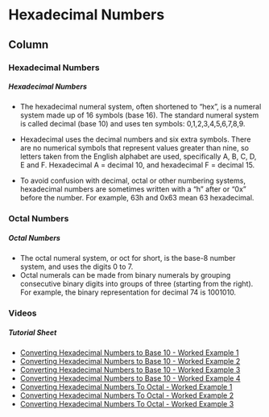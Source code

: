 
Hexadecimal Numbers {data-navmenu="Hexadecimal Numbers"}
==================================

Column {.tabset}
-----------------------------

### Hexadecimal Numbers

<h5> Hexadecimal Numbers </h5>

* The hexadecimal numeral system, often shortened to "hex", is a numeral system made up of 16 symbols (base 16). The standard numeral system is called decimal (base 10) and uses ten symbols: 0,1,2,3,4,5,6,7,8,9. 

* Hexadecimal uses the decimal numbers and six extra symbols. There are no numerical symbols that represent values greater than nine, so letters taken from the English alphabet are used, specifically A, B, C, D, E and F. Hexadecimal A = decimal 10, and hexadecimal F = decimal 15.

* To avoid confusion with decimal, octal or other numbering systems, hexadecimal numbers are sometimes written with a "h" after or "0x" before the number. For example, 63h and 0x63 mean 63 hexadecimal.


### Octal Numbers


<h5> Octal Numbers </h5>

* The octal numeral system, or oct for short, is the base-8 number system, and uses the digits 0 to 7.
* Octal numerals can be made from binary numerals by grouping consecutive binary digits into groups of three (starting from the right). For example, the binary representation for decimal 74 is 1001010.

### Videos

<h5>Tutorial Sheet</h5>

* <a href="https://youtube.com/watch?v=/Fyy4MjpM5Lc">Converting Hexadecimal Numbers to Base 10 - Worked Example 1	</a>
* <a href="https://youtube.com/watch?v=/j3r6EjRRbLw">Converting Hexadecimal Numbers to Base 10 - Worked Example 2	</a>
* <a href="https://youtube.com/watch?v=/7Ov_Yhj1UL4">Converting Hexadecimal Numbers to Base 10 - Worked Example 3	</a>
* <a href="https://youtube.com/watch?v=/EU3lFVJa7_I">Converting Hexadecimal Numbers to Base 10 - Worked Example 4	</a>
* <a href="https://youtube.com/watch?v=/mCAF6zsrDoY">Converting Hexadecimal Numbers To Octal - Worked Example 1	</a>
* <a href="https://youtube.com/watch?v=/57Hc4Q652R0">Converting Hexadecimal Numbers To Octal - Worked Example 2	</a>
* <a href="https://youtube.com/watch?v=/lfPXeBH-oN8">Converting Hexadecimal Numbers To Octal - Worked Example 3	</a>

